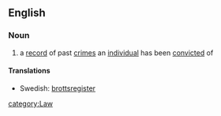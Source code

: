 ==English==
===Noun===
{{en-noun|sg=[[criminal]] [[record]]}}
#a [[record]] of past [[crime]]s an [[individual]] has been [[convict]]ed of

====Translations====
{{trans-top|a record of past crimes}}
{{trans-mid}}
*Swedish: [[brottsregister]] {{n}}
{{trans-bottom}}

[[category:Law]]